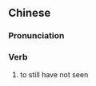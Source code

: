 {{also|未见}}
==Chinese==
{{zh-forms|s=未见}}

===Pronunciation===
{{zh-pron
|m=wèijiàn
|c=mei6 gin3
|cat=v
}}

===Verb===
{{zh-verb}}

# {{lb|zh|literary}} to still have not seen
